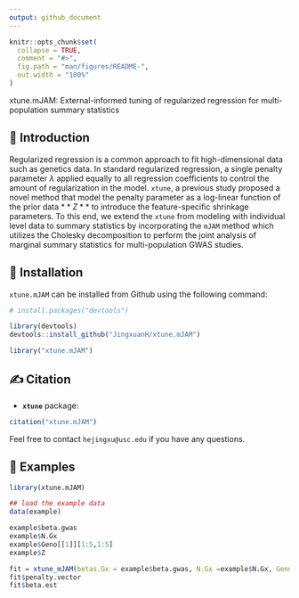 ```yaml
---
output: github_document
---
```


<!-- README.md is generated from README.Rmd. Please edit that file -->

```r
knitr::opts_chunk$set(
  collapse = TRUE,
  comment = "#>",
  fig.path = "man/figures/README-",
  out.width = "100%"
)
```

xtune.mJAM: External-informed tuning of regularized regression for multi-population summary statistics

<!-- badges: start -->
<!-- badges: end -->

&#x1F4D7;  Introduction
-----------------------

Regularized regression is a common approach to fit high-dimensional data such as genetics data. In standard regularized regression, a single penalty parameter $\lambda$ applied equally to all regression coefficients to control the amount of regularization in the model. `xtune`, a previous study proposed a novel method that model the penalty parameter as a log-linear function of the prior data $**Z**$ to introduce the feature-specific shrinkage parameters. To this end, we extend the `xtune` from modeling with individual level data to summary statistics by incorporating the `mJAM` method which utilizes the Cholesky decomposition to perform the joint analysis of marginal summary statistics for multi-population GWAS studies.


&#x1F4D9;  Installation
-----------------------
`xtune.mJAM` can be installed from Github using the following command:

``` r
# install.packages("devtools")

library(devtools)
devtools::install_github("JingxuanH/xtune.mJAM")

library("xtune.mJAM")
```


&#x270D; Citation
-----------------------

* **`xtune`** package:
```r
citation("xtune.mJAM") 
```

Feel free to contact `hejingxu@usc.edu` if you have any questions.


&#x1F4D8;  Examples
-------------------

```r
library(xtune.mJAM)

## load the example data
data(example)
```

```r
example$beta.gwas
example$N.Gx
example$Geno[[1]][1:5,1:5]
example$Z
```

```r
fit = xtune_mJAM(betas.Gx = example$beta.gwas, N.Gx =example$N.Gx, Geno = example$Geno, Z = example$Z, c = 0.5)
fit$penalty.vector
fit$beta.est
```




